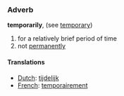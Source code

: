 ===Adverb===
'''temporarily''', (see [[temporary]])

#for a relatively brief period of time
#not [[permanently]]

====Translations====
*[[Dutch]]: [[tijdelijk]]
*[[French]]: [[temporairement]]
